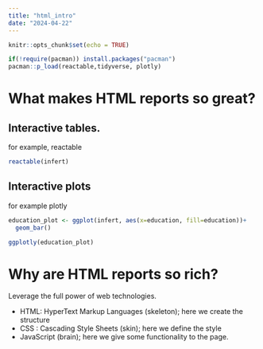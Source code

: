 ```yaml
---
title: "html_intro"
date: "2024-04-22"
---
```


```r
knitr::opts_chunk$set(echo = TRUE)

if(!require(pacman)) install.packages("pacman")
pacman::p_load(reactable,tidyverse, plotly)
```

# What makes HTML reports so great? {.tabset}

## Interactive tables.

for example, reactable
```r
reactable(infert)
```

## Interactive plots
for example plotly
```r
education_plot <- ggplot(infert, aes(x=education, fill=education))+
  geom_bar()

ggplotly(education_plot)
```


# Why are HTML reports so rich?

Leverage the full power of web technologies.

- HTML: HyperText Markup Languages (skeleton); here we create the structure
- CSS : Cascading Style Sheets (skin); here we define the style
- JavaScript (brain); here we give some functionality to the page.

